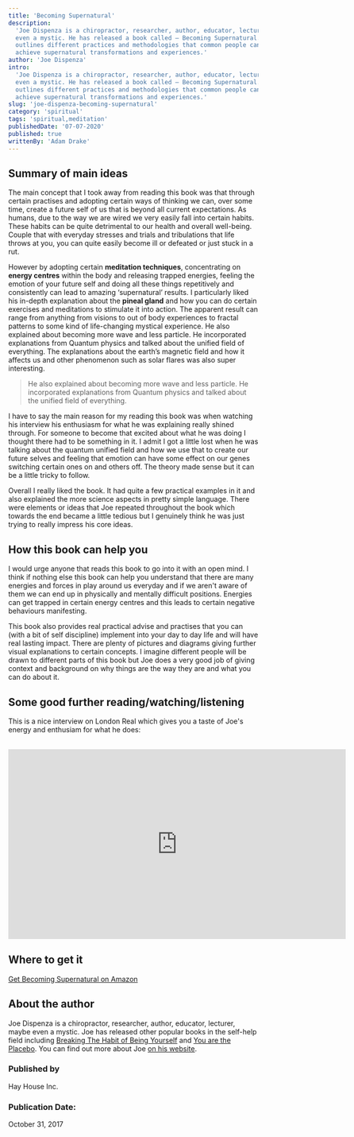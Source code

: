 ```yaml
---
title: 'Becoming Supernatural'
description:
  'Joe Dispenza is a chiropractor, researcher, author, educator, lecturer, maybe
  even a mystic. He has released a book called — Becoming Supernatural. It
  outlines different practices and methodologies that common people can adopt to
  achieve supernatural transformations and experiences.'
author: 'Joe Dispenza'
intro:
  'Joe Dispenza is a chiropractor, researcher, author, educator, lecturer, maybe
  even a mystic. He has released a book called — Becoming Supernatural. It
  outlines different practices and methodologies that common people can adopt to
  achieve supernatural transformations and experiences.'
slug: 'joe-dispenza-becoming-supernatural'
category: 'spiritual'
tags: 'spiritual,meditation'
publishedDate: '07-07-2020'
published: true
writtenBy: 'Adam Drake'
---
```


## Summary of main ideas

The main concept that I took away from reading this book was that through
certain practises and adopting certain ways of thinking we can, over some time,
create a future self of us that is beyond all current expectations. As humans,
due to the way we are wired we very easily fall into certain habits. These
habits can be quite detrimental to our health and overall well-being. Couple
that with everyday stresses and trials and tribulations that life throws at you,
you can quite easily become ill or defeated or just stuck in a rut.

However by adopting certain **meditation techniques**, concentrating on **energy
centres** within the body and releasing trapped energies, feeling the emotion of
your future self and doing all these things repetitively and consistently can
lead to amazing ‘supernatural’ results. I particularly liked his in-depth
explanation about the **pineal gland** and how you can do certain exercises and
meditations to stimulate it into action. The apparent result can range from
anything from visions to out of body experiences to fractal patterns to some
kind of life-changing mystical experience. He also explained about becoming more
wave and less particle. He incorporated explanations from Quantum physics and
talked about the unified field of everything. The explanations about the earth’s
magnetic field and how it affects us and other phenomenon such as solar flares
was also super interesting.

> He also explained about becoming more wave and less particle. He incorporated
> explanations from Quantum physics and talked about the unified field of
> everything.

I have to say the main reason for my reading this book was when watching his
interview his enthusiasm for what he was explaining really shined through. For
someone to become that excited about what he was doing I thought there had to be
something in it. I admit I got a little lost when he was talking about the
quantum unified field and how we use that to create our future selves and
feeling that emotion can have some effect on our genes switching certain ones on
and others off. The theory made sense but it can be a little tricky to follow.

Overall I really liked the book. It had quite a few practical examples in it and
also explained the more science aspects in pretty simple language. There were
elements or ideas that Joe repeated throughout the book which towards the end
became a little tedious but I genuinely think he was just trying to really
impress his core ideas.

## How this book can help you

I would urge anyone that reads this book to go into it with an open mind. I
think if nothing else this book can help you understand that there are many
energies and forces in play around us everyday and if we aren't aware of them we
can end up in physically and mentally difficult positions. Energies can get
trapped in certain energy centres and this leads to certain negative behaviours
manifesting.

This book also provides real practical advise and practises that you can (with a
bit of self discipline) implement into your day to day life and will have real
lasting impact. There are plenty of pictures and diagrams giving further visual
explanations to certain concepts. I imagine different people will be drawn to
different parts of this book but Joe does a very good job of giving context and
background on why things are the way they are and what you can do about it.

## Some good further reading/watching/listening

This is a nice interview on London Real which gives you a taste of Joe's energy
and enthusiam for what he does:

<br />
<iframe
  width="680"
  height="382"
  src="https://www.youtube.com/embed/i4Wirfsow8w"
  frameBorder="0"
  allow="accelerometer; autoplay; encrypted-media; gyroscope; picture-in-picture"
  allowFullScreen
></iframe>

## Where to get it

[Get Becoming Supernatural on Amazon](https://www.amazon.com/Becoming-Supernatural-Common-People-Uncommon/dp/1401953093)

## About the author

Joe Dispenza is a chiropractor, researcher, author, educator, lecturer, maybe
even a mystic. Joe has released other popular books in the self-help field
including
[Breaking The Habit of Being Yourself](https://www.amazon.com/Breaking-Habit-Being-Yourself-Create/dp/1401938094/)
and
[You are the Placebo](https://www.amazon.com/You-Are-Placebo-Making-Matter/dp/1401944590/).
You can find out more about Joe [on his website](https://drjoedispenza.com/).

### Published by

Hay House Inc.

### Publication Date:

October 31, 2017

